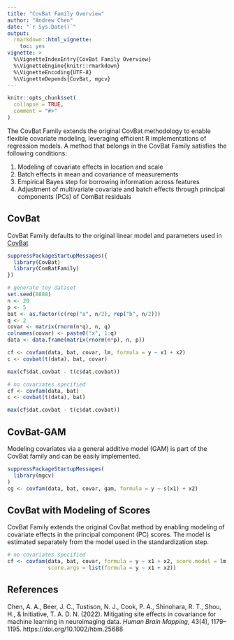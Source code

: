```yaml
---
title: "CovBat Family Overview"
author: "Andrew Chen"
date: "`r Sys.Date()`"
output: 
  rmarkdown::html_vignette:
    toc: yes
vignette: >
  %\VignetteIndexEntry{CovBat Family Overview}
  %\VignetteEngine{knitr::rmarkdown}
  %\VignetteEncoding{UTF-8}
  %\VignetteDepends{CovBat, mgcv}
---
```


```r
knitr::opts_chunk$set(
  collapse = TRUE,
  comment = "#>"
)
```

The CovBat Family extends the original CovBat methodology to enable flexible
covariate modeling, leveraging efficient R implementations of regression models.
A method that belongs in the CovBat Family satisfies the following conditions:

1. Modeling of covariate effects in location and scale
2. Batch effects in mean and covariance of measurements
3. Empirical Bayes step for borrowing information across features
4. Adjustment of multivariate covariate and batch effects through principal 
components (PCs) of ComBat residuals

## CovBat
CovBat Family defaults to the original linear model and parameters used in 
[CovBat](https://github.com/andy1764/CovBat_Harmonization)

```r
suppressPackageStartupMessages({
  library(CovBat)
  library(ComBatFamily)
})

# generate toy dataset
set.seed(8888)
n <- 20
p <- 5
bat <- as.factor(c(rep("a", n/2), rep("b", n/2)))
q <- 2
covar <- matrix(rnorm(n*q), n, q)
colnames(covar) <- paste0("x", 1:q)
data <- data.frame(matrix(rnorm(n*p), n, p))

cf <- covfam(data, bat, covar, lm, formula = y ~ x1 + x2)
c <- covbat(t(data), bat, covar)

max(cf$dat.covbat - t(c$dat.covbat))
```

```r
# no covariates specified
cf <- covfam(data, bat)
c <- covbat(t(data), bat)

max(cf$dat.covbat - t(c$dat.covbat))
```

## CovBat-GAM
Modeling covariates via a general additive model (GAM) is part of the CovBat
family and can be easily implemented.

```r
suppressPackageStartupMessages(
  library(mgcv)
)
cg <- covfam(data, bat, covar, gam, formula = y ~ s(x1) + x2)
```

## CovBat with Modeling of Scores
CovBat Family extends the original CovBat method by enabling modeling of
covariate effects in the principal component (PC) scores. The model is estimated
separately from the model used in the standardization step.

```r
# no covariates specified
cf <- covfam(data, bat, covar, formula = y ~ x1 + x2, score.model = lm,
             score.args = list(formula = y ~ x1 + x2))
```

## References
Chen, A. A., Beer, J. C., Tustison, N. J., Cook, P. A., Shinohara, R. T., Shou, H., & Initiative, T. A. D. N. (2022). Mitigating site effects in covariance for machine learning in neuroimaging data. *Human Brain Mapping*, 43(4), 1179–1195. https://doi.org/10.1002/hbm.25688

